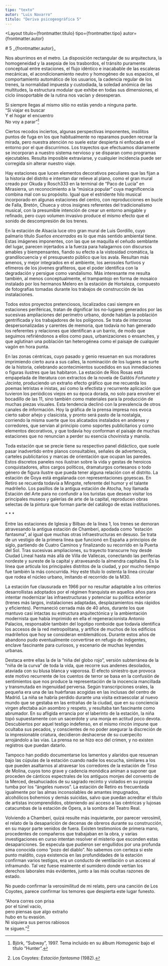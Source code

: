 ```yaml
---
tipo: "texto"
autor: "Luis Navarro"
titulo: "Deriva psicogeográfica 5"
---
```



<Layout
  titulo={frontmatter.titulo}
  tipo={frontmatter.tipo}
  autor={frontmatter.autor}
>

<Prose>
# 5
_{frontmatter.autor}_

Nos aburrimos en el metro. La disposición rectangular de su arquitectura, la homogeneidad y la asepsia de los trasbordos, el tránsito puramente conceptual entre estaciones, el flujo idéntico e inacabable de las escaleras mecánicas, el acondicionamiento neutro y homogéneo de sus espacios, el comportamiento automático de los usuarios, la cadencia regular de los trenes, la normalidad impuesta y custodiada, la soledad anómica de las multitudes, la estructura modular que exhibe en todas sus dimensiones, el ciclo iinsoportable de la rutina nos vacían y desesperan.

Si siempre llegas al mismo sitio no estás yendo a ninguna parte.\
“Si viajar es buscar\
Y el hogar el encuentro\
No voy a parar”[^1]

Ciertos recodos inciertos, algunas perspectivas imponentes, insólitos puntos de fuga en los que habitualmente no reparamos pueden recrear la mirada, pero nuestra atención no suele estar despierta ni enfocada en el entorno por el que discurrimos. Los trayectos que efectuamos diariamente se incorporan a nuestro sistema nervioso y se disparan como programas ejecutables. Resulta imposible extraviarse, y cualquier incidencia puede ser corregida sin alterar nuestro viaje.

Hay estaciones que lucen elementos decorativos peculiares que las fijan a la historia del distrito e intentan dar relieve al plano, como el gran mural creado por Okuda y Rosch333 en la terminal de “Paco de Lucía” en Mirasierra, un reconocimiento a la “música popular” cuya magnificencia combina mal con su propósito. Igual que el estridente hilo musical incorporado en algunas estaciones del centro, con reproducciones en bucle de Falla, Bretón, Chueca y otros insignes referentes del tradicionalismo musical, con la presumible intención de crear un entorno amigable y refinado, pero cuyo volumen invasivo produce el mismo efecto que el sonido de descompresión de los trenes.

En la estación de Alsacia luce otro gran mural de Luis Gordillo, cuyo palmario título _Sueños encerrados_ es lo que más sentido ambiental tiene. Estas imágenes imponentes, con las que se maquilla el ceñudo semblante del lugar, parecen injertados a la fuerza para halagarnos con discursos amables y biempensantes, fiando su efecto a la vistosidad cromática, la grandilocuencia y el presupuesto público que los avala. Resultan más amenos, y mejor integrados en el ambiente, los aerosoles furtivos y efímeros de los jóvenes grafiteros, que el poder identifica con la degradación y persigue como vandalismo. Más interesante me resulta también, al menos conceptualmente, el trampantojo en forma de mosaico instalado por los hermanos Melero en la estación de Hortaleza, compuesto de fotografías tomadas durante los trabajos de construcción de las instalaciones.

Todos estos proyectos pretenciosos, localizados casi siempre en estaciones periféricas, tratan de dignificar los no-lugares generados por las sucesivas ampliaciones del perímetro urbano, donde habitan la población gentrificada y los trabajadores de los polígonos. Se trata de interzonas despersonalizadas y carentes de memoria, que todavía no han generado los referentes y relaciones que identifican a un barrio, de modo que seguimos refiriéndonos a ellos como paus, urbanizaciones o ensanches, y que aglutinan una población tan heterogénea como el paisaje de cualquier vagón en hora punta.

En las zonas céntricas, cuyo pasado y genio resuenan en sus moradores imprimiendo cierto aura a sus calles, la nominación de los lugares se surte de la historia, celebrando acontecimientos sucedidos en sus inmediaciones o figuras ilustres que las habitaron. La estación de Ríos Rosas está empapelada de literatura con extractos de la novela de Galdós _Fortunata y Jacinta_, produciendo un extraño efecto gráfico que me recuerda los poemas letristas e inistas, así como la efectista y recurrente aplicación que tuvieron los periódicos viejos en su época dorada, no solo para envolver el bocadillo de las 11, sino también como materiales para la producción de muchas piezas visuales. Esta tendencia declinó con la prevalencia de otros canales de información. Hoy la gráfica de la prensa impresa nos evoca cierto sabor añejo y clasicista, y pronto será pasto de la nostalgia, corriendo la misma suerte que los alicatados instalados en andenes y corredores, que servían al principio como soportes publicitarios y como elementos decorativos, y que todavía hoy conforman el paisaje de muchas estaciones que no renuncian a perder su esencia chovinista y manola.

Toda estación que se precie tiene su respectivo panel didáctico, que suele pasar inadvertido entre planos consultables, señales de advertencia, carteles publicitarios y marcas de orientación que ocupan las paredes. Estos discretos paneles nos ilustran sobre la vida y gestas de heroicos conquistadores, altos cargos políticos, dramaturgos cortesanos o todo género de figura ilustre que pueda tener alguna relación con el distrito. La estación de Goya está engalanada con representaciones goyescas. En Retiro se recuerda todavía a Mingote, referente del humor y el talante madrileño. Los pasillos de la antigua estación de Atocha, hoy llamada Estación del Arte para no confundir a los turistas que desean visitar los principales museos y galerías de arte de la capital, reproducen obras selectas de la pintura que forman parte del catálogo de estas instituciones.

\* \* \*

Entre las estaciones de Iglesia y Bilbao de la línea 1, los trenes se demoran atravesando la antigua estación de Chamberí, apodada como “estación fantasma”, al igual que muchas otras infraestructuras en desuso. Se trata de un vestigio de la primera línea que funcionó en España a principios de siglo, partiendo de Cuatro Caminos y finalizando su recorrido en la Puerta del Sol. Tras sucesivas ampliaciones, su trayecto transcurre hoy desde Ciudad Lineal hasta más allá de Villa de Vallecas, conectando las periferias nordeste y sureste de la capital y atravesando la almendra capitalina. Es la línea que articula los principales distritos de la ciudad, y por mucho tiempo fue también la más concurrida. Hoy este título lo ostenta la línea circular que rodea el núcleo urbano, imitando el recorrido de la M30.

<ImageCaption
  mobileImgUrl={imageEstacionChamberi1}
  desktopImgUrl={imageEstacionChamberi1}
  caption="Estación de Chamberí, conducto al metro. Fotografía de Benjamín Núñez González. (Creative Commons Attribution-Share Alike 4.0 International)"
  alt="Estación de Chamberí, conducto al metro"
  clase="my-20"
  hasCaption={true}
/>

<ImageCaption
  mobileImgUrl={imageEstacionChamberi2}
  desktopImgUrl={imageEstacionChamberi2}
  caption="Estación de metro Chamberí. Fotografía de Dracenae. (Creative Commons Attribution-Share Alike 4.0 International)"
  alt="Estación de metro Chamberí"
  clase="my-20"
  hasCaption={true}
/>

La estación fue clausurada en 1966 por no resultar adaptable a los criterios desarrollistas adoptados por el régimen franquista en aquellos años para intentar modernizar las infraestructuras y potenciar su política exterior (trenes más largos, instalaciones adaptadas, desplazamientos más rápidos y eficientes). Permaneció cerrada más de 40 años, durante los que mantuvo casi intactas su estructura arquitectónica y la ambientación modernista que había imprimido en ella el regeneracionista Antonio Palacios, responsable también del logotipo romboide que todavía identifica los accesos de la red metropolitana, y artífice de muchos de los edificios madrileños que hoy se consideran emblemáticos. Durante estos años de abandono pudo eventualmente convertirse en refugio de indigentes, enclave fascinante para curiosos, y escenario de muchas leyendas urbanas.

Destaca entre ellas la de la “niña del globo rojo”, versión subterránea de la “niña de la curva” de toda la vida, que recorre sus andenes desolados, ataviada con su blusa blanca y vaporosa. El efecto siniestro que provoca este motivo recurrente de los cuentos de terror se basa en la confusión de sentimientos que nos produce la representación de la inocencia mancillada y transmutada en ingenuidad perversa. Según transcripciones orales, la pequeña era una de las huérfanas acogidas en las inclusas del centro de Madrid. La niña se habría perdido durante una visita extraescolar al nuevo mundo que se gestaba en las entrañas de la ciudad, que en su conciencia virgen afectaba aún asombro y respeto, y resultaba tan fascinante como abrumador. En su afligida errancia por el laberinto de la estación, la niña topó supuestamente con un sacerdote y una monja en actitud poco devota. Descubiertos por aquel testigo indefenso, en el mismo rincón impune que ocultaba sus pecados, y conscientes de no poder asegurar la discreción de la impresionable criatura, decidieron deshacerse de su cuerpecito arrojándolo a las vías. La prensa no se hizo eco del crimen, y no existen registros que puedan datarlo.

Tampoco han podido documentarse los lamentos y alaridos que resuenan bajo las cúpulas de la estación cuando nadie los escucha, similares a los que pueden asaltarnos al atravesar los corredores de la estación de Tirso de Molina, cuyos tono grave y cadencia monódica animan a suponer que proceden de cánticos espectrales de los antiguos monjes del convento de la Merced, desahuciados de su sagrado recinto y violados en su propia tumba por los “ángeles nuevos”. La estación de Retiro es frecuentada igualmente por las almas inconsolables de amantes impugnados, alcohólicos bohemios y demás suicidas, salvo que puedan acreditar el título de artistas incomprendidos, obteniendo así acceso a las céntricas y lujosas catacumbas de la estación de Ópera, a la sombra del Teatro Real.

Volviendo a Chamberí, quizá resulte más inquietante, por parecer verosímil, el relato de la desaparición de decenas de obreros durante su construcción, en su mayor parte venidos de fuera. Existen testimonios de primera mano, procedentes de compañeros que trabajaban en la obra, y varias investigaciones en curso intentan resolver el misterio que esconden estas desapariciones. Se especula que pudieron ser engullidos por una profunda sima conocida como “pozo del diablo”. No sabemos con certeza si este punto maldito, cuya existencia en las profundidades de la estación confirman varios testigos, era un conducto de ventilación o un acceso al inframundo. Tal vez fuese realmente el sumidero donde vertían los derechos laborales más evidentes, junto a las más ocultas razones de estado.

No puedo confirmar la verosimilitud de mi relato, pero una canción de Los Coyotes, parece confirmar los temores que despierta este lugar funesto.

“Ahora corres con prisa\
por el túnel vacío,\
pero piensas que algo extraño\
hubo en tu evasión.\
Ni siquiera sus perros rabiosos\
te siguen.”[^2]

[^1]: Björk, “Subway”, 1997. Tema incluido en su álbum _Homogenic_ bajo el título “Hunter”.
[^2]: Los Coyotes: _Estación fantasma_ (1982).

</Prose>
</Layout>
